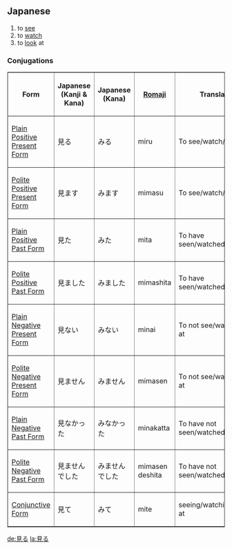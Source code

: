 ==Japanese==

{{t2verb|みる|miru}}
# to [[see]]
# to [[watch]]
# to [[look]] at

=== Conjugations ===

<TABLE border>

<TR>
<TH>Form</TH>
<TH>Japanese<BR>(Kanji & Kana)</TH>
<TH>Japanese<BR>(Kana)</TH>
<TH>[[Romaji]]</TH>
<TH>Translation</TH>
</TR>

<TR>
<TD>[[Japanese Plain Positive Present Form|Plain Positive Present Form]]</TD>
<TD>&#35211;&#12427;</TD>
<TD>&#12415;&#12427;</TD>
<TD>miru</TD>
<TD>To see/watch/look at</TD>
</TR>

<TR>
<TD>[[Japanese Polite Positive Present Form|Polite Positive Present Form]]</TD>
<TD>&#35211;&#12414;&#12377;</TD>
<TD>&#12415;&#12414;&#12377;</TD>
<TD>mimasu</TD>
<TD>To see/watch/look at</TD>
</TR>

<TR>
<TD>[[Japanese Plain Positive Past Form|Plain Positive Past Form]]</TD>
<TD>&#35211;&#12383;</TD>
<TD>&#12415;&#12383;</TD>
<TD>mita</TD>
<TD>To have seen/watched/looked at</TD>
</TR>

<TR>
<TD>[[Japanese Polite Positive Past Form|Polite Positive Past Form]]</TD>
<TD>&#35211;&#12414;&#12375;&#12383;</TD>
<TD>&#12415;&#12414;&#12375;&#12383;</TD>
<TD>mimashita</TD>
<TD>To have seen/watched/looked at</TD>
</TR>

<TR>
<TD>[[Japanese Plain Negative Present Form|Plain Negative Present Form]]</TD>
<TD>&#35211;&#12394;&#12356;</TD>
<TD>&#12415;&#12394;&#12356;</TD>
<TD>minai</TD>
<TD>To not see/watch/look at</TD>
</TR>

<TR>
<TD>[[Japanese Polite Negative Present Form|Polite Negative Present Form]]</TD>
<TD>&#35211;&#12414;&#12379;&#12435;</TD>
<TD>&#12415;&#12414;&#12379;&#12435;</TD>
<TD>mimasen</TD>
<TD>To not see/watch/look at</TD>
</TR>

<TR>
<TD>[[Japanese Plain Negative Past Form|Plain Negative Past Form]]</TD>
<TD>&#35211;&#12394;&#12363;&#12387;&#12383;</TD>
<TD>&#12415;&#12394;&#12363;&#12387;&#12383;</TD>
<TD>minakatta</TD>
<TD>To have not seen/watched/looked at</TD>
</TR>

<TR>
<TD>[[Japanese Polite Negative Past Form|Polite Negative Past Form]]</TD>
<TD>&#35211;&#12414;&#12379;&#12435;&#12391;&#12375;&#12383;</TD>
<TD>&#12415;&#12414;&#12379;&#12435;&#12391;&#12375;&#12383;</TD>
<TD>mimasen deshita</TD>
<TD>To have not seen/watched/looked at</TD>
</TR>

<TR>
<TD>[[Japanese Conjunctive Form|Conjunctive Form]]</TD>
<TD>&#35211;&#12390;</TD>
<TD>&#12415;&#12390;</TD>
<TD>mite</TD>
<TD>seeing/watching/looking at</TD>
</TR>

</TABLE>

[[de:見る]]
[[la:見る]]